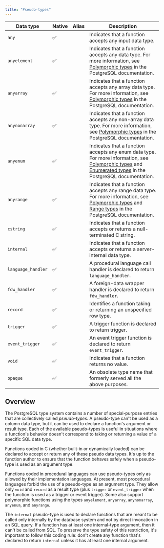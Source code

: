 ```yaml
---
title: "Pseudo-types"
---
```


|      Data type      | Native | Alias |                Description             |
| ------------------- | ------ | ----- | -------------------------------------- |
| `any` | ✅  |        | Indicates that a function accepts any input data type. |
| `anyelement` | ✅  |        | Indicates that a function accepts any data type. For more information, see [Polymorphic types](https://www.postgresql.org/docs/9.3/extend-type-system.html#EXTEND-TYPES-POLYMORPHIC) in the PostgreSQL documentation. |
| `anyarray` | ✅  |        | Indicates that a function accepts any array data type. For more information, see [Polymorphic types](https://www.postgresql.org/docs/9.3/extend-type-system.html#EXTEND-TYPES-POLYMORPHIC) in the PostgreSQL documentation. |
| `anynonarray` | ✅  |        | Indicates that a function accepts any non-array data type. For more information, see [Polymorphic types](https://www.postgresql.org/docs/9.3/extend-type-system.html#EXTEND-TYPES-POLYMORPHIC) in the PostgreSQL documentation. |
| `anyenum` | ✅  |        | Indicates that a function accepts any enum data type. For more information, see [Polymorphic types](https://www.postgresql.org/docs/9.3/extend-type-system.html#EXTEND-TYPES-POLYMORPHIC) and [Enumerated types](https://www.postgresql.org/docs/9.3/datatype-enum.html) in the PostgreSQL documentation. |
| `anyrange` | ✅  |        | Indicates that a function accepts any range data type. For more information, see [Polymorphic types](https://www.postgresql.org/docs/9.3/extend-type-system.html#EXTEND-TYPES-POLYMORPHIC) and [Range types](https://www.postgresql.org/docs/9.3/rangetypes.html) in the PostgreSQL documentation. |
| `cstring` | ✅  |        | Indicates that a function accepts or returns a null-terminated C string. |
| `internal` | ✅  |        | Indicates that a function accepts or returns a server-internal data type. |
| `language_handler` | ✅  |        | A procedural language call handler is declared to return `language_handler`. |
| `fdw_handler` | ✅  |        | A foreign-data wrapper handler is declared to return `fdw_handler`. |
| `record` | ✅  |        | Identifies a function taking or returning an unspecified row type. |
| `trigger` | ✅  |        | A trigger function is declared to return trigger. |
| `event_trigger` | ✅  |        | An event trigger function is declared to return `event_trigger`. |
| `void` | ✅  |        | Indicates that a function returns no value. |
| `opaque` | ✅  |        | An obsolete type name that formerly served all the above purposes. |

## Overview

The PostgreSQL type system contains a number of special-purpose entries that are collectively called *pseudo-types*. A pseudo-type can't be used as a column data type, but it can be used to declare a function's argument or result type. Each of the available pseudo-types is useful in situations where a function's behavior doesn't correspond to taking or returning a value of a specific SQL data type. 

Functions coded in C (whether built-in or dynamically loaded) can be declared to accept or return any of these pseudo data types. It's up to the function author to ensure that the function behaves safely when a pseudo-type is used as an argument type.

Functions coded in procedural languages can use pseudo-types only as allowed by their implementation languages. At present, most procedural languages forbid the use of a pseudo-type as an argument type. They allow only `void` and `record` as a result type (plus `trigger` or `event_trigger` when the function is used as a trigger or event trigger). Some also support polymorphic functions using the types `anyelement`, `anyarray`, `anynonarray`, `anyenum`, and `anyrange`.

The `internal` pseudo-type is used to declare functions that are meant to be called only internally by the database system and not by direct invocation in an SQL query. If a function has at least one internal-type argument, then it can't be called from SQL. To preserve the type safety of this restriction, it's important to follow this coding rule: don't create any function that's declared to return `internal` unless it has at least one internal argument.
